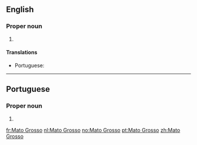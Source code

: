 ==English==
{{wikipedia}}

===Proper noun===
{{head|en|proper noun|head=[[mato|Mato]] [[grosso|Grosso]]}}

# {{place:Brazil/state|en|capital=Cuiabá|region=Center-West Region}}

====Translations====
{{trans-top|state in central-western Brazil}}
* Portuguese: {{t+|pt|Mato Grosso|m}}
{{trans-mid}}
{{trans-bottom}}

----

==Portuguese==

===Proper noun===
{{pt-proper noun}}

# {{place:Brazil/state|pt|capital=Cuiabá|region=Center-West Region}}

[[fr:Mato Grosso]]
[[nl:Mato Grosso]]
[[no:Mato Grosso]]
[[pt:Mato Grosso]]
[[zh:Mato Grosso]]